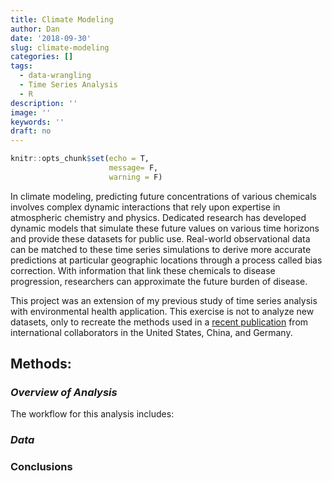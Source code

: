 ```yaml
---
title: Climate Modeling
author: Dan
date: '2018-09-30'
slug: climate-modeling
categories: []
tags:
  - data-wrangling
  - Time Series Analysis
  - R
description: ''
image: ''
keywords: ''
draft: no
---
```


```r
knitr::opts_chunk$set(echo = T,
                      message= F, 
                      warning = F)
```


In climate modeling, predicting future concentrations of various chemicals involves complex dynamic interactions that rely upon expertise in atmospheric chemistry and physics. Dedicated research has developed dynamic models that simulate these future values on various time horizons and provide these datasets for public use. Real-world observational data can be matched to these time series simulations to derive more accurate predictions at particular geographic locations through a process called bias correction. With information that link these chemicals to disease progression, researchers can approximate the future burden of disease. 

This project was an extension of my previous study of time series analysis with environmental health application. This exercise is not to analyze new datasets, only to recreate the methods used in a [recent publication](https://journals.plos.org/plosmedicine/article?id=10.1371/journal.pmed.1002598#sec014) from international collaborators in the United States, China, and Germany.

## Methods:

### *Overview of Analysis*
The workflow for this analysis includes:


### *Data*


### Conclusions




